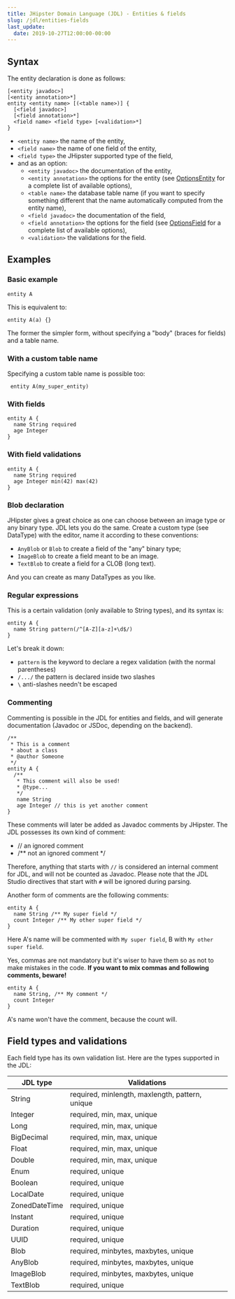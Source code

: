 ```yaml
---
title: JHipster Domain Language (JDL) - Entities & fields
slug: /jdl/entities-fields
last_update:
  date: 2019-10-27T12:00:00-00:00
---
```


## Syntax

The entity declaration is done as follows:

```jdl
[<entity javadoc>]
[<entity annotation>*]
entity <entity name> [(<table name>)] {
  [<field javadoc>]
  [<field annotation>*]
  <field name> <field type> [<validation>*]
}
```

- `<entity name>` the name of the entity,
- `<field name>` the name of one field of the entity,
- `<field type>` the JHipster supported type of the field,
- and as an option:
  - `<entity javadoc>` the documentation of the entity,
  - `<entity annotation>` the options for the entity (see [OptionsEntity][] for a complete list of available options),
  - `<table name>` the database table name (if you want to specify something different that the name automatically computed from the entity name),
  - `<field javadoc>` the documentation of the field,
  - `<field annotation>` the options for the field (see [OptionsField][] for a complete list of available options),
  - `<validation>` the validations for the field.


## Examples

### Basic example

```jdl
entity A
```

This is equivalent to:

```jdl
entity A(a) {}
```

The former the simpler form, without specifying a "body" (braces for fields) and a table name.

### With a custom table name

Specifying a custom table name is possible too:

```jdl
 entity A(my_super_entity)
```

### With fields

```jdl
entity A {
  name String required
  age Integer
}
```

### With field validations

```jdl
entity A {
  name String required
  age Integer min(42) max(42)
}
```

### Blob declaration

JHipster gives a great choice as one can choose between an image type or any binary type. JDL lets you do the same.
Create a custom type (see DataType) with the editor, name it according to these conventions:
  - `AnyBlob` or `Blob` to create a field of the "any" binary type;
  - `ImageBlob` to create a field meant to be an image.
  - `TextBlob` to create a field for a CLOB (long text).

And you can create as many DataTypes as you like.

### Regular expressions

This is a certain validation (only available to String types), and its syntax is:

```jdl
entity A {
  name String pattern(/^[A-Z][a-z]+\d$/)
}
```

Let's break it down:

- `pattern` is the keyword to declare a regex validation (with the normal parentheses)
- `/.../` the pattern is declared inside two slashes
- `\` anti-slashes needn't be escaped

### Commenting

Commenting is possible in the JDL for entities and fields, and will generate documentation (Javadoc or JSDoc, depending
on the backend).

```jdl
/**
 * This is a comment
 * about a class
 * @author Someone
 */
entity A {
  /**
   * This comment will also be used!
   * @type...
   */
   name String
   age Integer // this is yet another comment
}
```

These comments will later be added as Javadoc comments by JHipster. The JDL possesses its own kind of comment:
  - // an ignored comment
  - /** not an ignored comment */

Therefore, anything that starts with `//` is considered an internal comment for JDL, and will not be counted as Javadoc.
Please note that the JDL Studio directives that start with `#` will be ignored during parsing.

Another form of comments are the following comments:

```jdl
entity A {
  name String /** My super field */
  count Integer /** My other super field */
}
```

Here A's name will be commented with `My super field`, B with `My other super field`.

Yes, commas are not mandatory but it's wiser to have them so as not to make mistakes in the code.
**If you want to mix commas and following comments, beware!**

```jdl
entity A {
  name String, /** My comment */
  count Integer
}
```
A's name won't have the comment, because the count will.


## Field types and validations

Each field type has its own validation list. Here are the types supported in the JDL:

|JDL type      |Validations                                    |
|--------------|-----------------------------------------------|
|String        |required, minlength, maxlength, pattern, unique|
|Integer       |required, min, max, unique                     |
|Long          |required, min, max, unique                     |
|BigDecimal    |required, min, max, unique                     |
|Float         |required, min, max, unique                     |
|Double        |required, min, max, unique                     |
|Enum          |required, unique                               |
|Boolean       |required, unique                               |
|LocalDate     |required, unique                               |
|ZonedDateTime |required, unique                               |
|Instant       |required, unique                               |
|Duration      |required, unique                               |
|UUID          |required, unique                               |
|Blob          |required, minbytes, maxbytes, unique           |
|AnyBlob       |required, minbytes, maxbytes, unique           |
|ImageBlob     |required, minbytes, maxbytes, unique           |
|TextBlob      |required, unique                               |


[OptionsEntity]: /jdl/options/#entity-options "Options"
[OptionsField]: /jdl/options/#field-options "Options"
